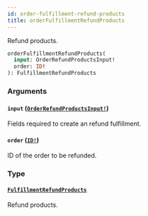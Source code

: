 ```yaml
---
id: order-fulfillment-refund-products
title: orderFulfillmentRefundProducts
---
```


Refund products.

```graphql
orderFulfillmentRefundProducts(
  input: OrderRefundProductsInput!
  order: ID!
): FulfillmentRefundProducts

```

### Arguments

#### `input` ([`OrderRefundProductsInput!`](/api-reference/inputs/order-refund-products-input.mdx))

Fields required to create an refund fulfillment.

#### `order` ([`ID!`](/api-reference/scalars/id.mdx))

ID of the order to be refunded.

### Type

#### [`FulfillmentRefundProducts`](/api-reference/objects/fulfillment-refund-products.mdx)

Refund products.
